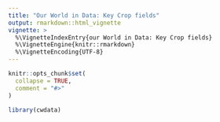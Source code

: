 ```yaml
---
title: "Our World in Data: Key Crop fields"
output: rmarkdown::html_vignette
vignette: >
  %\VignetteIndexEntry{our World in Data: Key Crop fields}
  %\VignetteEngine{knitr::rmarkdown}
  %\VignetteEncoding{UTF-8}
---
```


```r
knitr::opts_chunk$set(
  collapse = TRUE,
  comment = "#>"
)
```

```r
library(cwdata)
```
